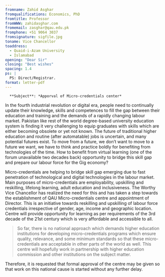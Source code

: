 ---
fromname: Zahid Asghar
fromqualifications: Economics, PhD
fromtitle: Professor
fromWWW: zahidasghar.com
fromemail: zasghar@qau.edu.pk
fromphone: +51 9064 3037
fromsignature: sigfile.jpg
toname: Vice Chancellor
toaddress:
  - Quaid-i-Azam University
  - Islamabad
opening: "Dear Sir"
closing: "Best wishes"
spacing: 1.4
ps: |
  PS: Direct/Registrar.
format: letter-pdf
---
      **Subject**: *Apporval of Micro-credentials center*
In the fourth industrial revolution or digital era, people need to continually update their knowledge, skills and competences to fill the gap between their education and training and the demands of a rapidly changing labour market. Pakistan like rest of the world degree-based university education system is finding it very challenging to equip graduates with skills which are either becoming obsolete or yet not known. The future of traditional higher education and routine (after automatable) jobs is uncertain, and many potential futures exist. To move from a future, we don't want to move to a future we want, we have to think and practice boldly for benefiting from technologies of the time. How to benefit from virtual learning (one of the forum unavailable two decades back) opportunity to bridge this skill gap and prepare our labour force for the Gig economy?  

Micro-credentials are helping to bridge skill gap emerging due to fast penetration of technological and digital technologies in the labour market. Main purposes of micro-credentials are employability, upskilling and reskilling, lifelong learning, adult education and inclusiveness.
The Worthy Vice Chancellor has realized the need for this and has taken a step towards the establishment of QAU Micro-credentials centre and appointment of Director. This is an initiative towards reskilling and upskilling of labour force credentials irrespective of gender, age, income and geographic location. Centre will provide opportunity for learning as per requirements of the 3rd decade of the 21st century which is very affordable and accessible to all. 

>  So far, there is no national approach which demands higher education institutions for developing micro-credentials programs which ensure quality, relevance, and some minimum standards so that these micro-credentials are acceptable in other parts of the world as well. This centre will hopefully work in partnership with higher education commission and other institutions on the subject matter.  


Therefore, it is requested that formal approval of the centre may be given so that work on this national cause is started without any further delay. 
